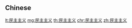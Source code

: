 {{also|民主主義}}
==Chinese==
{{zh-see|民主主義}}

[[lt:民主主义]]
[[mg:民主主义]]
[[th:民主主义]]
[[chr:民主主义]]
[[zh:民主主义]]